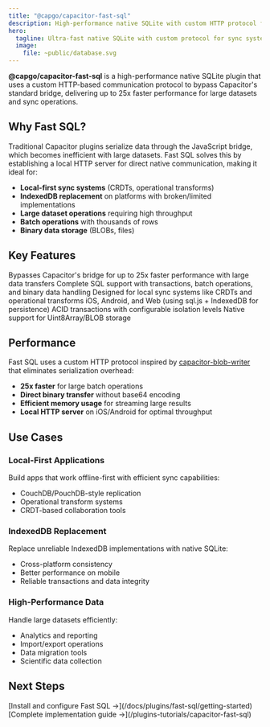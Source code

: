 ```yaml
---
title: "@capgo/capacitor-fast-sql"
description: High-performance native SQLite with custom HTTP protocol for efficient sync operations and IndexedDB replacement
hero:
  tagline: Ultra-fast native SQLite with custom protocol for sync systems and large datasets
  image:
    file: ~public/database.svg
---
```



**@capgo/capacitor-fast-sql** is a high-performance native SQLite plugin that uses a custom HTTP-based communication protocol to bypass Capacitor's standard bridge, delivering up to 25x faster performance for large datasets and sync operations.

## Why Fast SQL?

Traditional Capacitor plugins serialize data through the JavaScript bridge, which becomes inefficient with large datasets. Fast SQL solves this by establishing a local HTTP server for direct native communication, making it ideal for:

- **Local-first sync systems** (CRDTs, operational transforms)
- **IndexedDB replacement** on platforms with broken/limited implementations
- **Large dataset operations** requiring high throughput
- **Batch operations** with thousands of rows
- **Binary data storage** (BLOBs, files)

## Key Features

<CardGrid>
  <Card title="Custom HTTP Protocol" icon="rocket">
    Bypasses Capacitor's bridge for up to 25x faster performance with large data transfers
  </Card>
  <Card title="Full SQLite Support" icon="database">
    Complete SQL support with transactions, batch operations, and binary data handling
  </Card>
  <Card title="Sync-Friendly" icon="refresh">
    Designed for local sync systems like CRDTs and operational transforms
  </Card>
  <Card title="Cross-Platform" icon="mobile">
    iOS, Android, and Web (using sql.js + IndexedDB for persistence)
  </Card>
  <Card title="Transaction Support" icon="shield">
    ACID transactions with configurable isolation levels
  </Card>
  <Card title="Binary Data" icon="file">
    Native support for Uint8Array/BLOB storage
  </Card>
</CardGrid>

## Performance

Fast SQL uses a custom HTTP protocol inspired by [capacitor-blob-writer](https://github.com/diachedelic/capacitor-blob-writer) that eliminates serialization overhead:

- **25x faster** for large batch operations
- **Direct binary transfer** without base64 encoding
- **Efficient memory usage** for streaming large results
- **Local HTTP server** on iOS/Android for optimal throughput

## Use Cases

### Local-First Applications
Build apps that work offline-first with efficient sync capabilities:
- CouchDB/PouchDB-style replication
- Operational transform systems
- CRDT-based collaboration tools

### IndexedDB Replacement
Replace unreliable IndexedDB implementations with native SQLite:
- Cross-platform consistency
- Better performance on mobile
- Reliable transactions and data integrity

### High-Performance Data
Handle large datasets efficiently:
- Analytics and reporting
- Import/export operations
- Data migration tools
- Scientific data collection

## Next Steps

<CardGrid>
  <Card title="Getting Started" icon="rocket">
    [Install and configure Fast SQL →](/docs/plugins/fast-sql/getting-started)
  </Card>
  <Card title="Tutorial" icon="open-book">
    [Complete implementation guide →](/plugins-tutorials/capacitor-fast-sql)
  </Card>
</CardGrid>
